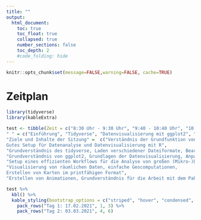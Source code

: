 ```yaml
---
title: ""
output:
  html_document:
    toc: true
    toc_float: true
    collapsed: true
    number_sections: false
    toc_depth: 2
    #code_folding: hide
---
```




```r
knitr::opts_chunk$set(message=FALSE,warning=FALSE, cache=TRUE)
```
# Zeitplan

```r
library(tidyverse)
library(kableExtra)

test <- tibble(Zeit = c("8:30 Uhr - 9:30 Uhr", "9:40 - 10:40 Uhr", "10:50-"), 
" " = c("Einführung", "Tidyverse", "Datenvisualisierung mit ggplot2", "Mikrodatenanalyse mit R", "Karten und Geodaten", "Animationen"), 
"Ziele und Inhalte der Sitzung" =  c("Verständnis der Grundfunktion von RStudio, Erweiterte Einstellungen, Erstellung eines Projektes, 
Gutes Setup für Datenanalyse und Datenvisualisierung mit R", 
"Grundverständnis des tidyverse, Laden verschiedener Dateiformate, Bearbeiten von Daten, Verständnis von Pipes (%>%), Übergang in ggplot2", 
"Grundverständnis von ggplot2, Grundlagen der Datenvisualisierung, Anpassungsmöglichkeiten in ggplot2, Erstellen publikationsreifer Plots", 
"Setup eines effizienten Workflows für die Analyse von großen (Mikro-)Datensätzen,  Mergen aus verschiedenen Datensätzen, Erstellen eines Arbeitsdatensatzes, Deskriptive Statistiken (numerisch und grafisch), Gewichtete Statistiken", 
"Visualisierung von räumlichen Daten, einfache Geocomputationen,
Erstellen von Karten im printfähigen Format", 
"Erstellen von Animationen, Grundverständnis für die Arbeit mit dem Paket gganimate, Einblick in die Funktionsweise des Pakets plotly für interaktive Abbildungen")) 

```


```r

test %>% 
  kbl() %>% 
  kable_styling(bootstrap_options = c("striped", "hover", "condensed", "responsive")) %>% 
    pack_rows("Tag 1: 17.02.2021", 1, 3) %>% 
    pack_rows("Tag 2: 03.03.2021", 4, 6) 


```

